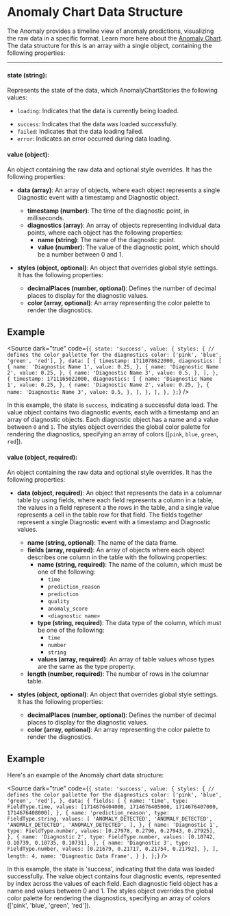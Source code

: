 
<Meta of={AnomalyChartStories} />

# Anomaly Chart Data Structure

The Anomaly provides a timeline view of anomaly predictions, visualizing the raw data in a specific format.
Learn more here about the [Anomaly Chart](/docs/components-anomalychart--docs).
The data structure for this is an array with a single object, containing the following properties:

---

#### state (string): 
Represents the state of the data, which AnomalyChartStories the following values:

  - `loading`: Indicates that the data is currently being loaded.
  * `success`: Indicates that the data was loaded successfully.
  * `failed`: Indicates that the data loading failed.
  * `error`: Indicates an error occurred during data loading.

#### value (object): 

An object containing the raw data and optional style overrides. 
It has the following properties:

  - **data (array)**: An array of objects, where each object represents a single Diagnostic event with a timestamp and Diagnostic object.
    - **timestamp (number)**: The time of the diagnostic point, in milliseconds.
    - **diagnostics (array)**: An array of objects representing individual data points, where each object has the following properties:
        - **name (string)**: The name of the diagnostic point.
        - **value (number)**: The value of the diagnostic point, which should be a number between 0 and 1.

  - **styles (object, optional)**: An object that overrides global style settings. It has the following properties:
    - **decimalPlaces (number, optional)**: Defines the number of decimal places to display for the diagnostic values.
    - **color (array, optional)**: An array representing the color palette to render the diagnostics.


## Example 

<Source dark="true" code={`
{
  state: 'success',
  value: {
    styles: {
      // defines the color pallette for the diagnostics
      color: ['pink', 'blue', 'green', 'red'],
    },
    data: [
      {
        timestamp: 1711078622000,
        diagnostics: [
          {
            name: 'Diagnostic Name 1',
            value: 0.25,
          },
          {
            name: 'Diagnostic Name 2',
            value: 0.25,
          },
          {
            name: 'Diagnostic Name 3',
            value: 0.5,
          },
        ],
      },
      {
        timestamp: 1711165022000,
        diagnostics: [
          {
            name: 'Diagnostic Name 1',
            value: 0.25,
          },
          {
            name: 'Diagnostic Name 2',
            value: 0.25,
          },
          {
            name: 'Diagnostic Name 3',
            value: 0.5,
          },
        ],
      },
    ],
  },
};
`} />

In this example, the state is `success`, indicating a successful data load. 
The value object contains two diagnostic events, each with a timestamp and an array of diagnostic objects. Each diagnostic object has a name and a value between `0` and `1`. 
The styles object overrides the global color palette for rendering the diagnostics, 
specifying an array of colors ([`pink`, `blue`, `green`, `red`]).


#### value (object, required):

An object containing the raw data and optional style overrides. It has the following properties:

  - **data (object, required)**: An object that represents the data in a columnar table by using fields, 
  where each field represents a column in a table, the values in a field represent a the rows in the table, 
  and a single value represents a cell in the table row for that field. 
  The fields together represent a single Diagnostic event with a timestamp and Diagnostic values.
    - **name (string, optional)**: The name of the data frame.
    - **fields (array, required)**: An array of objects where each object describes one column in the table with the 
    following properties:
      - **name (string, required)**: The name of the column, which must be one of the following:
        - `time`
        - `prediction_reason`
        - `prediction`
        - `quality`
        - `anomaly_score`
        - `<diagnostic name>`
      - **type (string, required)**: The data type of the column, which must be one of the following:
        - `time`
        - `number`
        - `string`
      - **values (array, required)**: An array of table values whose types are the same as the type property.
    - **length (number, required)**: The number of rows in the columnar table.

  - **styles (object, optional)**: An object that overrides global style settings. It has the following properties:
    - **decimalPlaces (number, optional)**: Defines the number of decimal places to display for the diagnostic values.
    - **color (array, optional)**: An array representing the color palette to render the diagnostics.


## Example 

Here's an example of the Anomaly chart data structure:

<Source dark="true" code={`
{
  state: 'success',
  value: {
    styles: {
      // defines the color pallette for the diagnostics
      color: ['pink', 'blue', 'green', 'red'],
    },
    data: {
      fields: [
        {
          name: 'time',
          type: FieldType.time,
          values: [1714676404000, 1714676405000, 1714676407000, 1714676408000],
        },
        {
          name: 'prediction_reason',
          type: FieldType.string,
          values: [
            'ANOMALY_DETECTED',
            'ANOMALY_DETECTED',
            'ANOMALY_DETECTED',
            'ANOMALY_DETECTED',
          ],
        },
        {
          name: 'Diagnostic 1',
          type: FieldType.number,
          values: [0.27978, 0.2796, 0.27943, 0.27925],
        },
        {
          name: 'Diagnostic 2',
          type: FieldType.number,
          values: [0.10742, 0.10739, 0.10735, 0.10731],
        },
        {
          name: 'Diagnostic 3',
          type: FieldType.number,
          values: [0.21679, 0.21717, 0.21754, 0.21792],
        },
      ],
      length: 4,
      name: 'Diagnostic Data Frame',
    }
  },
};
`} />

In this example, the state is 'success', indicating that the data was loaded successfully. The value object contains four diagnostic events, represented by index across the values of each field. Each diagnostic field object has a name and values between 0 and 1. The styles object overrides the global color palette for rendering the diagnostics, specifying an array of colors (['pink', 'blue', 'green', 'red']).

